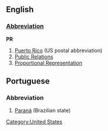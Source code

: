 ==English==
[[Category:United States]]
===[[Wiktionary:List of acronyms and abbreviations|Abbreviation]]===
'''PR'''
#[[Puerto Rico]] (US postal abbreviation)
#[[Public Relations]]
#[[Proportional Representation]]

==Portuguese==
===Abbreviation===
#[[Paraná]] (Brazilian state)